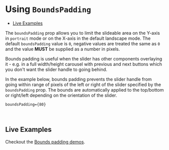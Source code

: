 

<Meta title="Docs/Bounds Padding" component={ReactCompareSlider} />

# Using `BoundsPadding`

- [Live Examples](<#live-examples>)

The `boundsPadding` prop allows you to limit the slideable area on the Y-axis
in `portrait` mode or on the X-axis in the default landscape mode. The default
`boundsPadding` value is `0`, negative values are treated the same as `0` and
the value **MUST** be supplied as a number in pixels.

Bounds padding is useful when the slider has other components overlaying it - e.g. in a full
width/height carousel with previous and next buttons which you don't want the slider
handle to going behind.

In the example below, bounds padding prevents the slider handle from going
within range of pixels of the left or right of the slider specified by the `boundsPadding` prop. The bounds are automatically
applied to the top/bottom or right/left depending on the orientation of the slider.

```JSX
boundsPadding={80}
```

<Canvas>
    <Story id="demos--bounds-padding" />
</Canvas>

<ArgsTable of={ReactCompareSlider} />

<br />

## Live Examples

Checkout the [Bounds padding demos](?path=/story/demos--bounds-padding).
